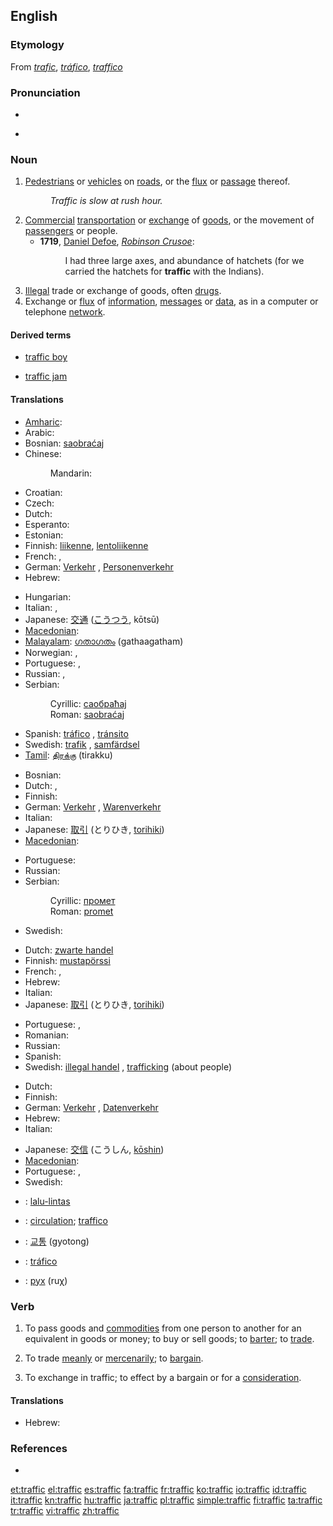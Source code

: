 ==English==
{{wikipedia}}

===Etymology===
From {{etyl|fr}} ''[[trafic]]'', {{etyl|es}} ''[[tráfico]]'', {{etyl|it}} ''[[traffico]]''

===Pronunciation===
* {{audio|en-us-traffic.ogg|Audio (US)}}

* {{rhymes|æfɪk}}

===Noun===
{{en-noun|-}}

# [[pedestrian|Pedestrians]] or [[vehicle]]s on [[road]]s, or the [[flux]] or [[passage]] thereof.
#: ''Traffic is slow at rush hour.''
# [[commercial|Commercial]] [[transportation]] or [[exchange]] of [[goods]], or the movement of [[passenger]]s or people.
#* '''1719''', [[w:Daniel Defoe|Daniel Defoe]], ''[[w:Robinson Crusoe|Robinson Crusoe]]'':
#*: I had three large axes, and abundance of hatchets (for we carried the hatchets for '''traffic''' with the Indians).
# [[illegal|Illegal]] trade or exchange of goods, often [[drug]]s.
# Exchange or [[flux]] of [[information]], [[message]]s or [[data]], as in a computer or telephone [[network]].

====Derived terms====
{{rel-top|Terms derived from ''traffic'' (noun)}}
* [[traffic boy]]
{{rel-mid}}
* [[traffic jam]]
{{rel-bottom}}

====Translations====
{{trans-top|pedestrians or vehicles on roads or on the air}}
* [[Amharic]]: {{tø|am|ትራፊክ|tr=trafik|sc=Ethi}}
* Arabic: {{t|ar|مرور|m|tr=muruur}}
* Bosnian: [[saobraćaj]] {{m}}
* Chinese:
*: Mandarin: {{t-|cmn|交通|tr=jiāotōng|sc=Hani}}
* Croatian: {{t-|hr|promet|m}}
* Czech: {{t+|cs|doprava|f}}
* Dutch: {{t+|nl|verkeer|n}}
* Esperanto: {{t-|eo|trafiko|xs=Esperanto}}
* Estonian: {{t|et|liiklus}}
* Finnish: [[liikenne]], [[lentoliikenne]]
* French: {{t+|fr|circulation|f}}, {{t+|fr|trafic|m}}
* German: [[Verkehr]] {{m}}, [[Personenverkehr]] {{m}}
* Hebrew: {{t+|he|תנועה|f|t'nu'á|alt=תְּנוּעָה}}
{{trans-mid}}
* Hungarian: {{t+|hu|forgalom}}
* Italian: {{t+|it|traffico|m}},  {{t-|it|viabilità|f}}
* Japanese: [[交通]] ([[こうつう]], kōtsū)
* [[Macedonian]]: {{t|mk|сообраќај|m|tr=soóbraḱaj}}
* [[Malayalam]]: [[ഗതാഗതം]] (gathaagatham)
* Norwegian: {{t|no|trafikk|m}},  {{t|no|ferdsel}}
* Portuguese: {{t+|pt|tráfego|m}}, {{t+|pt|trânsito|m}}
* Russian: {{t+|ru|движение|n|tr=dvižénije}},  {{qualifier|slang}} {{t|ru|трафик|m|tr=tráfik}}
* Serbian:
*: Cyrillic: [[саобраћај]] {{m}}
*: Roman: [[saobraćaj]] {{m}}
* Spanish: [[tráfico]] {{m}}, [[tránsito]] {{m}} {{italbrac|Latin America}}
* Swedish: [[trafik]] {{c}}, [[samfärdsel]] {{c}}
* [[Tamil]]: [[திரக்கு]] (tirakku)
{{trans-bottom}}

{{trans-top|commercial transportation or exchange of goods}}
* Bosnian: {{t-|bs|promet|m}}
* Dutch: {{t+|nl|handel|m}}, {{t+|nl|verkeer|n}}
* Finnish: {{t+|fi|kauppa}}
* German: [[Verkehr]] {{m}}, [[Warenverkehr]] {{m}}
* Italian: {{t+|it|traffico|m}}
* Japanese: [[取引]] (とりひき, [[torihiki]])
* [[Macedonian]]: {{t|mk|промет|m|tr=prómet}}
{{trans-mid}}
* Portuguese: {{t+|pt|tráfego|m}}
* Russian: {{t+|ru|торговля|f|tr=torgóvlja}}
* Serbian:
*: Cyrillic: [[промет]] {{m}}
*: Roman: [[promet]] {{m}}
* Swedish: {{t+|sv|handel|c}}
{{trans-bottom}}

{{trans-top|illegal trade or exchange of goods, often drugs}}
* Dutch: [[zwarte handel]] {{m}}
* Finnish: [[mustapörssi]]
* French: {{t+|fr|traite|f}}, {{t+|fr|trafic|m}}
* Hebrew: {{t|he|סחר|m|sákhar}}
* Italian: {{t+|it|tratta|f}}
* Japanese: [[取引]] (とりひき, [[torihiki]])
{{trans-mid}}
* Portuguese: {{t+|pt|trata|f}}, {{t+|pt|tráfico|m}}
* Romanian: {{t-|ro|trata|f}}
* Russian: {{t+|ru|торговля|f|tr=torgóvlja}}
* Spanish: {{t-|es|trata|f}}
* Swedish: [[illegal handel]] {{c}}, [[trafficking]] {{c}} (about people)
{{trans-bottom}}

{{trans-top|exchange or flux of information, messages or data}}
* Dutch: {{t+|nl|verkeer|n}}
* Finnish: {{t+|fi|tietoliikenne}}
* German: [[Verkehr]] {{m}}, [[Datenverkehr]] {{m}}
* Hebrew: {{t|he|עומס|m|tr=ómes}}
* Italian: {{t+|it|traffico|m}}
{{trans-mid}}
* Japanese: [[交信]] (こうしん, [[kōshin]])
* [[Macedonian]]: {{t|mk|сообраќај|m|tr=soóbraḱaj}}
* Portuguese: {{t+|pt|tráfego|m}}, {{t+|pt|trânsito|m}}
* Swedish: {{t+|sv|trafik|c}}
{{trans-bottom}}

{{checktrans-top}}
* {{ttbc|Indonesian}}: [[lalu-lintas]]
* {{ttbc|Interlingua}}: [[circulation]]; [[traffico]]
* {{ttbc|Korean}}: [[교통]] (gyotong)
* {{ttbc|Spanish}}: [[tráfico]] {{m}}
* {{ttbc|Ukrainian}}: [[рух]] (ruχ) {{m}}
{{trans-bottom}}

===Verb===
{{en-verb|[[traffics]]|[[trafficking]]|[[trafficked]]}}

# {{intransitive}} To pass goods and [[commodity|commodities]] from one person to another for an equivalent in goods or money; to buy or sell goods; to [[barter]]; to [[trade]].
# {{intransitive}} To trade [[meanly]] or [[mercenarily]]; to [[bargain]].
# {{transitive}} To exchange in traffic; to effect by a bargain or for a [[consideration]].

====Translations====
{{trans-top|To pass goods and commodities from one person to another for an equivalent in goods or money}}
* Hebrew: {{t|he|סחר|sakhár}}
{{trans-mid}}
{{trans-bottom}}

{{trans-top|To trade meanly or mercenarily;}}
{{trans-mid}}
{{trans-bottom}}

{{trans-top|To exchange in traffic; to effect by a bargain or for a consideration}}
{{trans-mid}}
{{trans-bottom}}

===References===
* {{R:Webster 1913}}

[[et:traffic]]
[[el:traffic]]
[[es:traffic]]
[[fa:traffic]]
[[fr:traffic]]
[[ko:traffic]]
[[io:traffic]]
[[id:traffic]]
[[it:traffic]]
[[kn:traffic]]
[[hu:traffic]]
[[ja:traffic]]
[[pl:traffic]]
[[simple:traffic]]
[[fi:traffic]]
[[ta:traffic]]
[[tr:traffic]]
[[vi:traffic]]
[[zh:traffic]]
